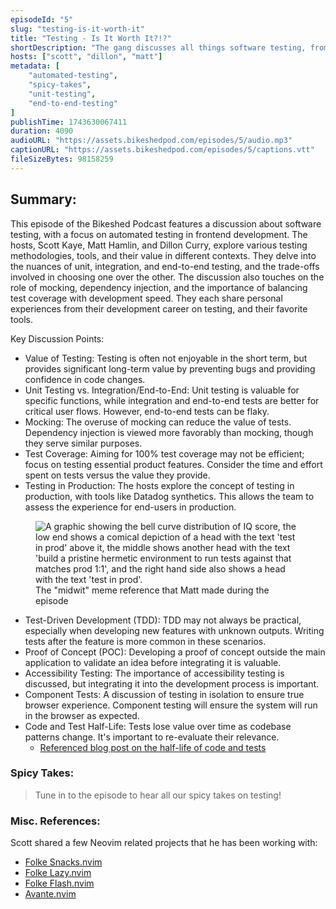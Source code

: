 ```yaml
---
episodeId: "5"
slug: "testing-is-it-worth-it"
title: "Testing - Is It Worth It?!?"
shortDescription: "The gang discusses all things software testing, from manual verification to automated tests and other things you can do to ensure stability!"
hosts: ["scott", "dillon", "matt"]
metadata: [
    "automated-testing",
    "spicy-takes",
    "unit-testing",
    "end-to-end-testing"
]
publishTime: 1743630067411
duration: 4090
audioURL: "https://assets.bikeshedpod.com/episodes/5/audio.mp3"
captionURL: "https://assets.bikeshedpod.com/episodes/5/captions.vtt"
fileSizeBytes: 98158259
---
```


## Summary:

This episode of the Bikeshed Podcast features a discussion about software testing, with a focus on automated testing in frontend development. The hosts, Scott Kaye, Matt Hamlin, and Dillon Curry, explore various testing methodologies, tools, and their value in different contexts. They delve into the nuances of unit, integration, and end-to-end testing, and the trade-offs involved in choosing one over the other. The discussion also touches on the role of mocking, dependency injection, and the importance of balancing test coverage with development speed. They each share personal experiences from their development career on testing, and their favorite tools.

Key Discussion Points:

* Value of Testing: Testing is often not enjoyable in the short term, but provides significant long-term value by preventing bugs and providing confidence in code changes.
* Unit Testing vs. Integration/End-to-End: Unit testing is valuable for specific functions, while integration and end-to-end tests are better for critical user flows. However, end-to-end tests can be flaky.
* Mocking: The overuse of mocking can reduce the value of tests. Dependency injection is viewed more favorably than mocking, though they serve similar purposes.
* Test Coverage: Aiming for 100% test coverage may not be efficient; focus on testing essential product features. Consider the time and effort spent on tests versus the value they provide.
* Testing in Production: The hosts explore the concept of testing in production, with tools like Datadog synthetics. This allows the team to assess the experience for end-users in production.

<figure>
  <img
    src="/testing-midwit-meme.png"
    alt="A graphic showing the bell curve distribution of IQ score, the low end shows a comical depiction of a head with the text 'test in prod' above it, the middle shows another head with the text 'build a pristine hermetic environment to run tests against that matches prod 1:1', and the right hand side also shows a head with the text 'test in prod'."
  />
  <figcaption>The "midwit" meme reference that Matt made during the episode</figcaption>
</figure>

* Test-Driven Development (TDD): TDD may not always be practical, especially when developing new features with unknown outputs. Writing tests after the feature is more common in these scenarios.
* Proof of Concept (POC): Developing a proof of concept outside the main application to validate an idea before integrating it is valuable.
* Accessibility Testing: The importance of accessibility testing is discussed, but integrating it into the development process is important.
* Component Tests: A discussion of testing in isolation to ensure true browser experience. Component testing will ensure the system will run in the browser as expected.
* Code and Test Half-Life: Tests lose value over time as codebase patterns change. It's important to re-evaluate their relevance.
  * [Referenced blog post on the half-life of code and tests](https://matthamlin.me/blog/2018/december/testing-software)

### Spicy Takes:

> Tune in to the episode to hear all our spicy takes on testing!

### Misc. References:

Scott shared a few Neovim related projects that he has been working with:

- [Folke Snacks.nvim](https://github.com/folke/snacks.nvim)
- [Folke Lazy.nvim](https://github.com/folke/lazy.nvim)
- [Folke Flash.nvim](https://github.com/folke/flash.nvim)
- [Avante.nvim](https://github.com/yetone/avante.nvim)